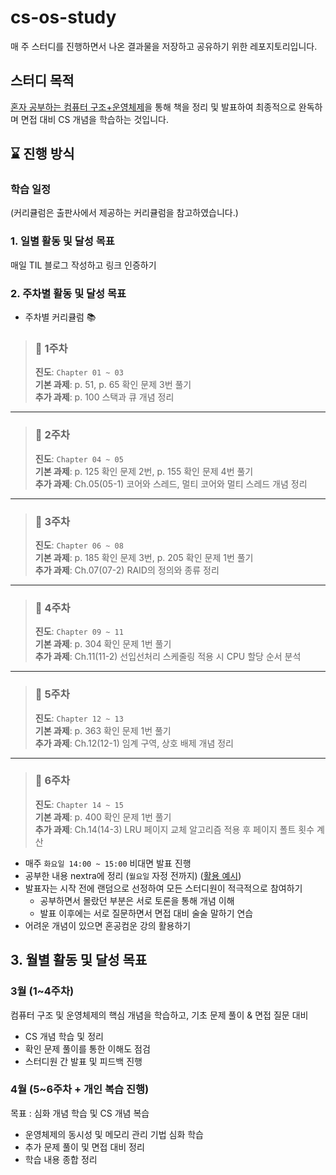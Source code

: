# cs-os-study

매 주 스터디를 진행하면서 나온 결과물을 저장하고 공유하기 위한 레포지토리입니다.

## 스터디 목적

[혼자 공부하는 컴퓨터 구조+운영체제](https://hongong.hanbit.co.kr/%EC%BB%B4%ED%93%A8%ED%84%B0-%EA%B5%AC%EC%A1%B0-%EC%9A%B4%EC%98%81%EC%B2%B4%EC%A0%9C/)을 통해 책을 정리 및 발표하여 최종적으로 완독하며 면접 대비 CS 개념을 학습하는 것입니다.

## ⌛ 진행 방식

### 학습 일정

(커리큘럼은 출판사에서 제공하는 커리큘럼을 참고하였습니다.)

### 1. 일별 활동 및 달성 목표

매일 TIL 블로그 작성하고 링크 인증하기

### 2. 주차별 활동 및 달성 목표

- 주차별 커리큘럼 📚

> ### 📍 1주차
>
> **진도**: `Chapter 01 ~ 03`  
> **기본 과제**: p. 51, p. 65 확인 문제 3번 풀기  
> **추가 과제**: p. 100 스택과 큐 개념 정리

---

> ### 📍 2주차
>
> **진도**: `Chapter 04 ~ 05`  
> **기본 과제**: p. 125 확인 문제 2번, p. 155 확인 문제 4번 풀기  
> **추가 과제**: Ch.05(05-1) 코어와 스레드, 멀티 코어와 멀티 스레드 개념 정리

---

> ### 📍 3주차
>
> **진도**: `Chapter 06 ~ 08`  
> **기본 과제**: p. 185 확인 문제 3번, p. 205 확인 문제 1번 풀기  
> **추가 과제**: Ch.07(07-2) RAID의 정의와 종류 정리

---

> ### 📍 4주차
>
> **진도**: `Chapter 09 ~ 11`  
> **기본 과제**: p. 304 확인 문제 1번 풀기  
> **추가 과제**: Ch.11(11-2) 선입선처리 스케줄링 적용 시 CPU 할당 순서 분석

---

> ### 📍 5주차
>
> **진도**: `Chapter 12 ~ 13`  
> **기본 과제**: p. 363 확인 문제 1번 풀기  
> **추가 과제**: Ch.12(12-1) 임계 구역, 상호 배제 개념 정리

---

> ### 📍 6주차
>
> **진도**: `Chapter 14 ~ 15`  
> **기본 과제**: p. 400 확인 문제 1번 풀기  
> **추가 과제**: Ch.14(14-3) LRU 페이지 교체 알고리즘 적용 후 페이지 폴트 횟수 계산

- 매주 `화요일 14:00 ~ 15:00` 비대면 발표 진행
- 공부한 내용 nextra에 정리 (`월요일` 자정 전까지) ([활용 예시](https://react-deepdive-study.vercel.app/))
- 발표자는 시작 전에 랜덤으로 선정하여 모든 스터디원이 적극적으로 참여하기
  - 공부하면서 몰랐던 부분은 서로 토론을 통해 개념 이해
  - 발표 이후에는 서로 질문하면서 면접 대비 술술 말하기 연습
- 어려운 개념이 있으면 혼공컴운 강의 활용하기

## 3. 월별 활동 및 달성 목표

### 3월 (1~4주차)

컴퓨터 구조 및 운영체제의 핵심 개념을 학습하고, 기초 문제 풀이 & 면접 질문 대비

- CS 개념 학습 및 정리
- 확인 문제 풀이를 통한 이해도 점검
- 스터디원 간 발표 및 피드백 진행

### 4월 (5~6주차 + 개인 복습 진행)

목표 : 심화 개념 학습 및 CS 개념 복습

- 운영체제의 동시성 및 메모리 관리 기법 심화 학습
- 추가 문제 풀이 및 면접 대비 정리
- 학습 내용 종합 정리
